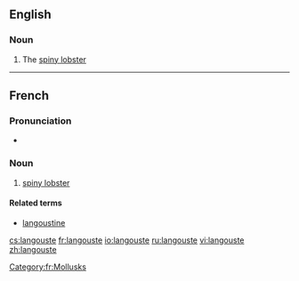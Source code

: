 ==English==

===Noun===
{{en-noun}}

# The [[spiny lobster]]

----
==French==

===Pronunciation===
* {{audio|Fr-langouste.ogg|Audio}}

===Noun===
{{fr-noun|f}}

# [[spiny lobster]]

====Related terms====
*[[langoustine]]
[[Category:fr:Mollusks]]

[[cs:langouste]]
[[fr:langouste]]
[[io:langouste]]
[[ru:langouste]]
[[vi:langouste]]
[[zh:langouste]]